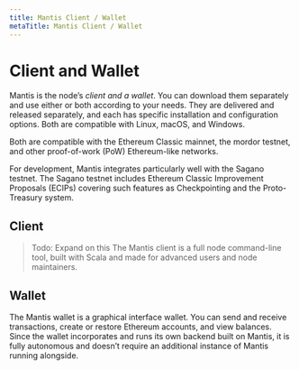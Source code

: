 ```yaml
---
title: Mantis Client / Wallet
metaTitle: Mantis Client / Wallet
---
```



# Client and Wallet

Mantis is the node’s *client and a wallet*. You can download them separately and use either or both according to your needs. They are delivered and released separately, and each has specific installation and configuration options.
Both are compatible with Linux, macOS, and Windows.

Both are compatible with the Ethereum Classic mainnet, the mordor testnet, and other proof-of-work (PoW) Ethereum-like networks.

For development, Mantis integrates particularly well with the Sagano testnet. The Sagano testnet includes Ethereum Classic Improvement Proposals (ECIPs) covering such features as Checkpointing and the Proto-Treasury system.

## Client
>Todo: Expand on this
The Mantis client is a full node command-line tool, built with Scala and made for advanced users and node maintainers.  


## Wallet

The Mantis wallet is a graphical interface wallet. You can send and receive transactions, create or restore Ethereum accounts, and view balances. Since the wallet incorporates and runs its own backend built on Mantis, it is fully autonomous and doesn’t require an additional instance of Mantis running alongside. 

